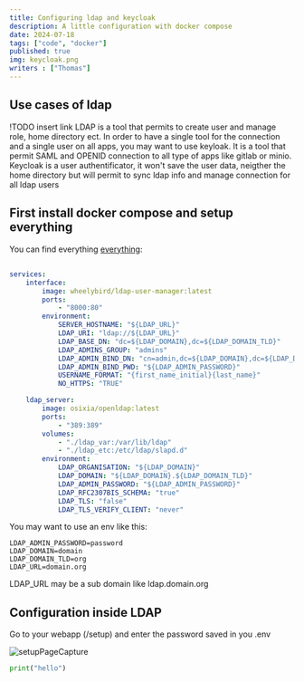 ```yaml
---
title: Configuring ldap and keycloak
description: A little configuration with docker compose
date: 2024-07-18
tags: ["code", "docker"]
published: true
img: keycloak.png
writers : ["Thomas"]
---
```

## Use cases of ldap
!TODO insert link
LDAP is a tool that permits to create user and manage role, home directory ect.
In order to have a single tool for the connection and a single user on all apps, 
you may want to use keyloak. It is a tool that permit SAML and OPENID connection
to all type of apps like gitlab or minio.
Keycloak is a user authentificator, it won't save the user data, neigther the 
home directory but will permit to sync ldap info and manage connection for all ldap users

## First install docker compose and setup everything
You can find everything [everything](https://mypatch.fr/blog/docker):

##
```yaml
services:
    interface:
        image: wheelybird/ldap-user-manager:latest
        ports:
            - "8000:80"
        environment:
            SERVER_HOSTNAME: "${LDAP_URL}"
            LDAP_URI: "ldap://${LDAP_URL}"
            LDAP_BASE_DN: "dc=${LDAP_DOMAIN},dc=${LDAP_DOMAIN_TLD}"
            LDAP_ADMINS_GROUP: "admins"
            LDAP_ADMIN_BIND_DN: "cn=admin,dc=${LDAP_DOMAIN},dc=${LDAP_DOMAIN_TLD}"
            LDAP_ADMIN_BIND_PWD: "${LDAP_ADMIN_PASSWORD}"
            USERNAME_FORMAT: "{first_name_initial}{last_name}"
            NO_HTTPS: "TRUE"

    ldap_server:
        image: osixia/openldap:latest
        ports:
            - "389:389"
        volumes:
            - "./ldap_var:/var/lib/ldap"
            - "./ldap_etc:/etc/ldap/slapd.d"
        environment:
            LDAP_ORGANISATION: "${LDAP_DOMAIN}"
            LDAP_DOMAIN: "${LDAP_DOMAIN}.${LDAP_DOMAIN_TLD}"
            LDAP_ADMIN_PASSWORD: "${LDAP_ADMIN_PASSWORD}"
            LDAP_RFC2307BIS_SCHEMA: "true"
            LDAP_TLS: "false"
            LDAP_TLS_VERIFY_CLIENT: "never"
```

You may want to use an env like this:
```
LDAP_ADMIN_PASSWORD=password
LDAP_DOMAIN=domain
LDAP_DOMAIN_TLD=org
LDAP_URL=domain.org
```
LDAP\_URL may be a sub domain like ldap.domain.org


## Configuration inside LDAP

Go to your webapp (/setup) and enter the password saved in you .env

![setupPageCapture](/images/posts/ldap/setup.png) 

```py caption="test"
print("hello")

```
